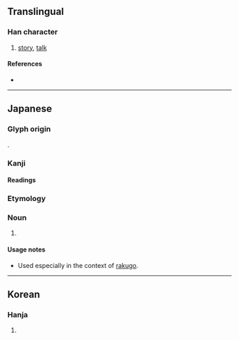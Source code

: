 {{character info/new}}
==Translingual==

===Han character===
{{Han char|rn=30|rad=口|as=13|sn=16|four=|canj=RYDL|ids=⿰口新}}

# [[story]], [[talk]]

====References====
* {{Han ref|kx=0211.121|dkj=04433|dj=0434.080|hdz=10693.101|uh=567A|ud=22138}}

----

==Japanese==

===Glyph origin===
{{ja-etym-kokuji}}.

===Kanji===
{{ja-kanji|grade=|rs=口13}}

====Readings====
{{ja-readings
|kun=はなし-
|nanori=
}}

===Etymology===
{{ja-kanjitab|はなし|yomi=k}}

===Noun===
{{ja-noun|はなし}}

# {{alternative form of|ja|話|t=[[story]]}}
#: {{ja-usex|'''噺'''家|'''はなし'''か|professional '''rakugo story'''teller}}

====Usage notes====
* Used especially in the context of [[rakugo]].

----

==Korean==

===Hanja===
{{ko-hanja|hangeul=[[신]]|rv=sin|mr=sin}}

# {{defn|lang=ko|sort=口13}}